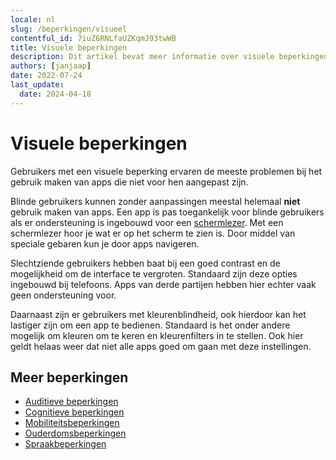 ```yaml
---
locale: nl
slug: /beperkingen/visueel
contentful_id: 7iuZ6RNLfaUZKqmJ93twWB
title: Visuele beperkingen
description: Dit artikel bevat meer informatie over visuele beperkingen.
authors: [janjaap]
date: 2022-07-24
last_update:
  date: 2024-04-18
---
```


# Visuele beperkingen

Gebruikers met een visuele beperking ervaren de meeste problemen bij het gebruik maken van apps die niet voor hen aangepast zijn.

Blinde gebruikers kunnen zonder aanpassingen meestal helemaal **niet** gebruik maken van apps. Een app is pas toegankelijk voor blinde gebruikers als er ondersteuning is ingebouwd voor een [schermlezer](/nl/stats/schermlezer). Met een schermlezer hoor je wat er op het scherm te zien is. Door middel van speciale gebaren kun je door apps navigeren.

Slechtziende gebruikers hebben baat bij een goed contrast en de mogelijkheid om de interface te vergroten. Standaard zijn deze opties ingebouwd bij telefoons. Apps van derde partijen hebben hier echter vaak geen ondersteuning voor.

Daarnaast zijn er gebruikers met kleurenblindheid, ook hierdoor kan het lastiger zijn om een app te bedienen. Standaard is het onder andere mogelijk om kleuren om te keren en kleurenfilters in te stellen. Ook hier geldt helaas weer dat niet alle apps goed om gaan met deze instellingen.

<TwoColumnBlock>
  <LeftColumn>
    <ColumnRow>
      <Quote
        quote="Hoeveel uur ik per dag mijn telefoon gebruik? Hoeveel uur gebruik jij je ogen?"
        name="Jesse"
        imageSrc="/img/light/Jesse.png"
        alt="Foto Jesse"
        linkLabel="Lees het interview met Jesse"
        url="/nl/artikelen/jesse"
      />
    </ColumnRow>
  </LeftColumn>
  <RightColumn>
    <ColumnRow>
      <Quote
        quote="Toegankelijkheid mag wat mij betreft ook mooi zijn."
        name="Onno"
        imageSrc="/img/light/Interview met slechtziende gebruiker over mobiele applicaties op telefoons.jpg"
        alt="Foto Onno"
        linkLabel="Lees het interview met Onno"
        url="/nl/artikelen/onno"
      />
    </ColumnRow>
  </RightColumn>
</TwoColumnBlock>

## Meer beperkingen

- [Auditieve beperkingen](/nl/artikelen/beperkingen/auditief)
- [Cognitieve beperkingen](/nl/artikelen/beperkingen/cognitief)
- [Mobiliteitsbeperkingen](/nl/artikelen/beperkingen/mobiliteit)
- [Ouderdomsbeperkingen](/nl/artikelen/beperkingen/ouderdom)
- [Spraakbeperkingen](/nl/artikelen/beperkingen/spraak)
